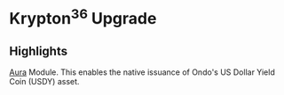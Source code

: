 # Krypton<sup>36</sup> Upgrade

## Highlights

[Aura](https://github.com/ondoprotocol/usdy-noble) Module. This enables the native issuance of Ondo's US Dollar Yield Coin (USDY) asset.

